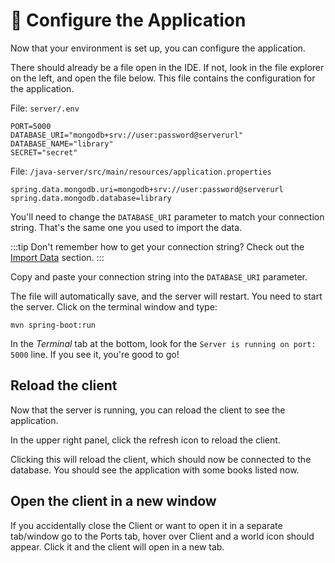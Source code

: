 
# 👐 Configure the Application

Now that your environment is set up, you can configure the application.

There should already be a file open in the IDE. If not, look in the file explorer on the left, and open the file below. This file contains the configuration for the application.

<Tabs groupId="server">
<TabItem value="node" label="🚀 NodeJS/Express">

File: `server/.env`

```
PORT=5000
DATABASE_URI="mongodb+srv://user:password@serverurl"
DATABASE_NAME="library"
SECRET="secret"
```
</TabItem>

<TabItem value="java" label="☕️ Java Spring Boot">

File: `/java-server/src/main/resources/application.properties`

```
spring.data.mongodb.uri=mongodb+srv://user:password@serverurl
spring.data.mongodb.database=library
```
</TabItem>
</Tabs>




You'll need to change the `DATABASE_URI` parameter to match your connection string. That's the same one you used to import the data.

:::tip
Don't remember how to get your connection string? Check out the [Import Data](/docs/importing-data/import-data) section.
:::

Copy and paste your connection string into the `DATABASE_URI` parameter. 

<Tabs groupId="server">
<TabItem value="node" label="🚀 NodeJS/Express">
The file will automatically save, and the server will restart.
</TabItem>

<TabItem value="java" label="☕️ Java Spring Boot">
You need to start the server. Click on the terminal window and type:

```shell
mvn spring-boot:run
```

</TabItem>
</Tabs>


In the *Terminal* tab at the bottom, look for the `Server is running on port: 5000` line. If you see it, you're good to go!

<Tabs groupId="server">
<TabItem value="node" label="🚀 NodeJS/Express">

<Screenshot url="https://github.com/mongodb-developer/library-management-system" src="img/screenshots/50-demo-app/3-configure/1-running.png" alt="The terminal panel" />

</TabItem>

<TabItem value="java" label="☕️ Java Spring Boot">

<Screenshot url="https://github.com/mongodb-developer/library-management-system" src="img/screenshots/50-demo-app/3-configure/1-running-java.png" alt="The terminal panel" />

</TabItem>
</Tabs>


## Reload the client

Now that the server is running, you can reload the client to see the application.

In the upper right panel, click the refresh icon to reload the client.

<Screenshot url="https://github.com/mongodb-developer/library-management-system" src="img/screenshots/50-demo-app/3-configure/2-reload.png" alt="The refresh icon" />

Clicking this will reload the client, which should now be connected to the database. You should see the application with some books listed now.

## Open the client in a new window

If you accidentally close the Client or want to open it in a separate tab/window go to the Ports tab, hover over Client and a world icon should appear. Click it and the client will open in a new tab.

<Screenshot url="https://github.com/mongodb-developer/library-management-system" src="img/screenshots/50-demo-app/3-configure/open-client.png" alt="Click to open the client app" />
